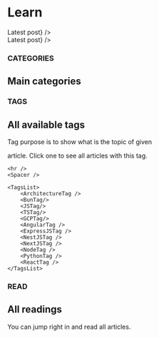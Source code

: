 
# Learn


<div className="block md:hidden lg:hidden">
    <Bleed>
        <HeroLearnCard
            category={latestReading.color}
            link={latestReading.link}
            tag={latestReading.tag}
            image={latestReading.image}
            author={latestReading.author}
            createdAt={latestReading.createdAt}
            title={latestReading.title}
            descriptionTextLines={latestReading.descriptionTextLines}
            label={<>Latest post</>}
        />
    </Bleed>
</div>
<div className="hidden md:block">
    <HeroLearnCard
        category={latestReading.color}
        link={latestReading.link}
        tag={latestReading.tag}
        image={latestReading.image}
        author={latestReading.author}
        createdAt={latestReading.createdAt}
        title={latestReading.title}
        descriptionTextLines={latestReading.descriptionTextLines}
        label={<>Latest post</>}
    />
</div>

<h3 className="text-lg mt-10 mb-2 text-gray-500 font-bold">CATEGORIES</h3>
<h2 className="text-4xl mb-3 font-bold">Main categories</h2>

<MainCategoriesBtns />

<article className="bg-neutral-500 bg-opacity-10 mt-20 mb-20 p-2 pb-5 rounded-3xl">
    <h3 className="text-lg mb-2 text-gray-500 font-bold">TAGS</h3>
    <h2 className="text-4xl mb-3 font-bold">All available tags</h2>
    <p className="text-gray-500">Tag purpose is to show what is the topic of given</p>
    <p className="mb-10 text-gray-500">article. Click one to see all articles with this tag.</p>

    <hr />
    <Spacer />

    <TagsList>
        <ArchitectureTag />
        <BunTag/>
        <JSTag/>
        <TSTag/>
        <GCPTag/>
        <AngularTag />
        <ExpressJSTag />
        <NestJSTag />
        <NextJSTag />
        <NodeTag />
        <PythonTag />
        <ReactTag />
    </TagsList>
</article>

<h3 className="text-lg mb-2 text-gray-500 font-bold">READ</h3>
<h2 className="text-4xl mb-3 font-bold">All readings</h2>
<p className="mb-10 text-gray-500">You can jump right in and read all articles.</p>

<PostsList posts={AllPosts} />
